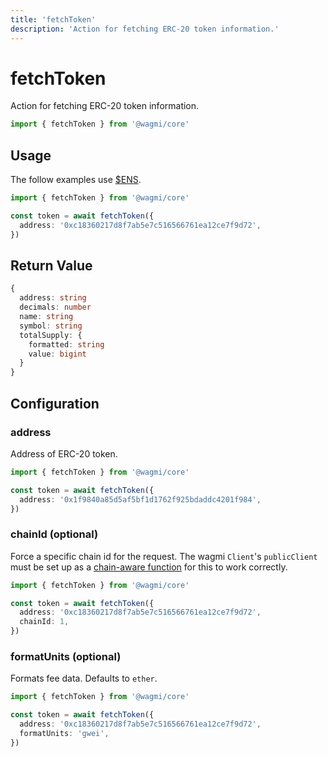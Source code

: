 ```yaml
---
title: 'fetchToken'
description: 'Action for fetching ERC-20 token information.'
---
```


# fetchToken

Action for fetching ERC-20 token information.

```ts
import { fetchToken } from '@wagmi/core'
```

## Usage

The follow examples use [$ENS](https://etherscan.io/token/0xc18360217d8f7ab5e7c516566761ea12ce7f9d72).

```ts
import { fetchToken } from '@wagmi/core'

const token = await fetchToken({
  address: '0xc18360217d8f7ab5e7c516566761ea12ce7f9d72',
})
```

## Return Value

```ts
{
  address: string
  decimals: number
  name: string
  symbol: string
  totalSupply: {
    formatted: string
    value: bigint
  }
}
```

## Configuration

### address

Address of ERC-20 token.

```ts {4}
import { fetchToken } from '@wagmi/core'

const token = await fetchToken({
  address: '0x1f9840a85d5af5bf1d1762f925bdaddc4201f984',
})
```

### chainId (optional)

Force a specific chain id for the request. The wagmi `Client`'s `publicClient` must be set up as a [chain-aware function](/core/client#publicclient-optional) for this to work correctly.

```ts {5}
import { fetchToken } from '@wagmi/core'

const token = await fetchToken({
  address: '0xc18360217d8f7ab5e7c516566761ea12ce7f9d72',
  chainId: 1,
})
```

### formatUnits (optional)

Formats fee data. Defaults to `ether`.

```ts {5}
import { fetchToken } from '@wagmi/core'

const token = await fetchToken({
  address: '0xc18360217d8f7ab5e7c516566761ea12ce7f9d72',
  formatUnits: 'gwei',
})
```

